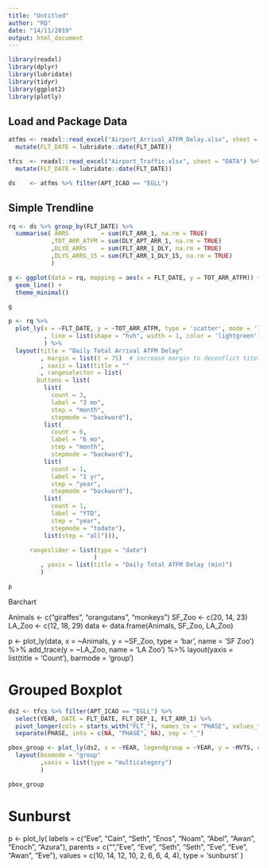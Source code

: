```yaml
---
title: "Untitled"
author: "RQ"
date: "14/11/2019"
output: html_document
---
```


```r
library(readxl)
library(dplyr)
library(lubridate)
library(tidyr)
library(ggplot2)
library(plotly)
```

## Load and Package Data

```r
atfms <- readxl::read_excel("Airport_Arrival_ATFM_Delay.xlsx", sheet = "DATA") %>%
  mutate(FLT_DATE = lubridate::date(FLT_DATE)) 

tfcs  <- readxl::read_excel("Airport_Traffic.xlsx", sheet = "DATA") %>%
  mutate(FLT_DATE = lubridate::date(FLT_DATE)) 

ds    <- atfms %>% filter(APT_ICAO == "EGLL")

```

## Simple Trendline

```r
rq <- ds %>% group_by(FLT_DATE) %>%
  summarise( ARRS         = sum(FLT_ARR_1, na.rm = TRUE)
            ,TOT_ARR_ATFM = sum(DLY_APT_ARR_1, na.rm = TRUE)
            ,DLYD_ARRS    = sum(FLT_ARR_1_DLY, na.rm = TRUE)
            ,DLYS_ARRS_15 = sum(FLT_ARR_1_DLY_15, na.rm = TRUE)
            )
```

```r
g <- ggplot(data = rq, mapping = aes(x = FLT_DATE, y = TOT_ARR_ATFM)) +
  geom_line() +
  theme_minimal()

g
```

```r
p <- rq %>%
  plot_ly(x = ~FLT_DATE, y = ~TOT_ARR_ATFM, type = 'scatter', mode = 'lines'
          , line = list(shape = "hvh", width = 1, color = 'lightgreen')
          ) %>%
  layout(title = "Daily Total Arrival ATFM Delay"
         , margin = list(t = 75)  # increase margin to deconflict titel and buttons
         , xaxis = list(title = ""
         , rangeselector = list(
        buttons = list(
          list(
            count = 3,
            label = "3 mo",
            step = "month",
            stepmode = "backward"),
          list(
            count = 6,
            label = "6 mo",
            step = "month",
            stepmode = "backward"),
          list(
            count = 1,
            label = "1 yr",
            step = "year",
            stepmode = "backward"),
          list(
            count = 1,
            label = "YTD",
            step = "year",
            stepmode = "todate"),
          list(step = "all"))),

      rangeslider = list(type = "date")
                        )
         , yaxis = list(title = "Daily Total ATFM Delay (min)")
         ) 

p
```

Barchart

Animals <- c("giraffes", "orangutans", "monkeys")
SF_Zoo <- c(20, 14, 23)
LA_Zoo <- c(12, 18, 29)
data <- data.frame(Animals, SF_Zoo, LA_Zoo)

p <- plot_ly(data, x = ~Animals, y = ~SF_Zoo, type = 'bar', name = 'SF Zoo') %>%
  add_trace(y = ~LA_Zoo, name = 'LA Zoo') %>%
  layout(yaxis = list(title = 'Count'), barmode = 'group')


# Grouped Boxplot

```r
ds2 <- tfcs %>% filter(APT_ICAO == "EGLL") %>%
  select(YEAR, DATE = FLT_DATE, FLT_DEP_1, FLT_ARR_1) %>%
  pivot_longer(cols = starts_with("FLT_"), names_to = "PHASE", values_to = "MVTS") %>%
  separate(PHASE, into = c(NA, "PHASE", NA), sep = "_")

pbox_group <- plot_ly(ds2, x = ~YEAR, legendgroup = ~YEAR, y = ~MVTS, color = ~PHASE, type = "box") %>%
  layout(boxmode = "group"
         ,xaxis = list(type = "multicategory")
         )

pbox_group
```





# Sunburst

p <- plot_ly(
  labels = c("Eve", "Cain", "Seth", "Enos", "Noam", "Abel", "Awan", "Enoch", "Azura"),
  parents = c("", "Eve", "Eve", "Seth", "Seth", "Eve", "Eve", "Awan", "Eve"),
  values = c(10, 14, 12, 10, 2, 6, 6, 4, 4),
  type = 'sunburst'
)
